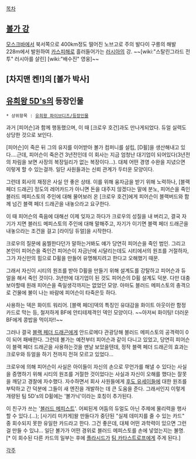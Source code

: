 [[목차]]
== [[볼가 강]] ==
[[모스크바]]에서 북서쪽으로 400km정도 떨어진 노브고로 주의 발다이 구릉의 해발 228m에서 발원하여 [[카스피해]]로 흘러들어가는 [[러시아]]의 강.
~~[wiki:"스탈린그라드 전투" 러시아를 살린] [wiki:"배수진" 영웅]~~

== [차지맨 켄!]의 [볼가 박사] ==


== [[유희왕 5D's]]의 등장인물 ==
 * 상위항목 : [[유희왕 파이브디즈/등장인물]]

과거 [피어슨]과 함께 행동했으며, 이 때 [크로우 호건]과도 만나게되었다. 듀얼 실력도 상당한 것으로 보인다.

[피어슨]이 죽은 뒤 그의 유지를 이어받아 볼가 컴퍼니를 설립, [D휠]을 생산해내고 있다....근데, 피어슨이 죽은건 3년전인데 이 회사는 지금 엄청난 대기업이 되어있다(3년전의 차림을 보면 사장의 복장일리가 없는 복장이다...). 대체 어떤 경영 수완을 지녔으면 이렇게 할 수 있는걸까. 일단 사원들과는 신뢰 관계가 두터운 모양이다.

그런데 회사의 재정은 사실 안 좋은 상태. 이를 위해 융자금을 받기 위해 노력하나, [블랙 페더 드래곤] 정도의 레어카드가 아니면 돈을 대주지 않겠다는 말에 분노, 피어슨을 죽인 블러드 메피스토의 주인에 대해 물어보러 온 [크로우 호건]에게 피어슨이 블랙버드와 함께 넘긴 블랙 페더 드래곤을 내놓으라고 요구한다. 

이 때 피어슨의 죽음에 대해선 이제 잊자고 하다가 크로우의 성질을 내 버리고, 결국 자기가 지면 블러드 메피스토의 주인에 대해 말해주고, 자기가 이기면 블랙 페더 드래곤을 내놓으라는 조건을 걸고 [라이딩 듀얼]을 시작한다.

크로우의 질문에 움찔한다던가 말하는거봐도 얘가 당연히 피어슨을 죽인 범인. 그리고 본인이 피어슨을 죽인건 피어슨이 자금난에 시달리는데도 시티에서의 원조를 거절하자, 그가 자신만의 힘으로 D휠을 만들어 유명해지려고 한다고 오해했기 때문. 

그래서 자신이 시티의 원조를 받아 D휠을 만들기 위해 설계도를 강탈하고 피어슨과 듀얼을 해서 죽인 것이다. 3년만에 대기업이 된 것도 피어슨의 D휠 설계도 덕분. 다만 대충 보아할때 원래 피어슨을 죽일생각까지는 없었던 모양. 아마도 블러드 메피스토의 충격으로 건물에 불이 나는 바람에 피어슨이 타죽은듯 하다.

사용하는 덱은 화이트 워리어. [블랙 페더]덱의 특징인 유대감을 화이트 아웃이란 함정 카드로 막는 등, 철저하게 BF에 안티테제격인 덱인 모양이다. ~~아저씨 화이팅! 더러운 BF에게 콩밥을 먹이자!!~~ 

그러나 결국 [[블랙 페더 드래곤]]에게 안드로메다 관광당해 블러드 메피스토의 공격력이 0이 되어 패배한다. 그런데 볼가는 예전부터 피어슨과 같이 다니고 있었고, 당연히 피어슨이 블랙 페더 드래곤을 사용하는것을 맨날 보았을텐데, 정작 블랙 페더 드래곤의 효과는 크로우와 듀얼을 하기 전까지 전혀 모르고 있었다...

크로우에 의해 피어슨이 사실은 아이들이 자신의 손으로 무언가를 해낼 수 있다는 사실을 증명하기 위해 시티의 원조를 거절한 것이었다는 사실과 자신이 오해를 했다는 잘못을 깨닫고 경찰에 자수했다. 자수하면서 회사 사원들에게 [[후도 유세이]]들에 대한 원조를 부탁하고 간 덕분에 그들이 새 엔진을 개발하는 데 큰 도움을 준다. 그래서인지 이렇게 개량된 팀 5D's의 D휠에는 '볼가닉'이라는 호칭이 추가된다.

이 친구가 쓰는 '[[블러드 메피스트]]'. 어찌된게 어둠의 듀얼도 아닌 주제에 물리력을 행사할 수 있다.(…); [사기리 미카게]왈 만들다가 중단된 "실제 데미지를 줄 수 있는 카드" 중 회수되지 못한 유일한 카드라고 한다. 그건 좋은데, 대체 어떤 과학력이 있으면 그런걸 만들 수 있냐... 일단 볼가가 어떤 경위로 블러드 메피스토를 손에 넣었는지는 불명. [* 이 회수된 다른 카드의 일부는 후에 [[플라시드]]가 [[팀 카타스트로프]]에게 주게 된다.]

[[각주]]
